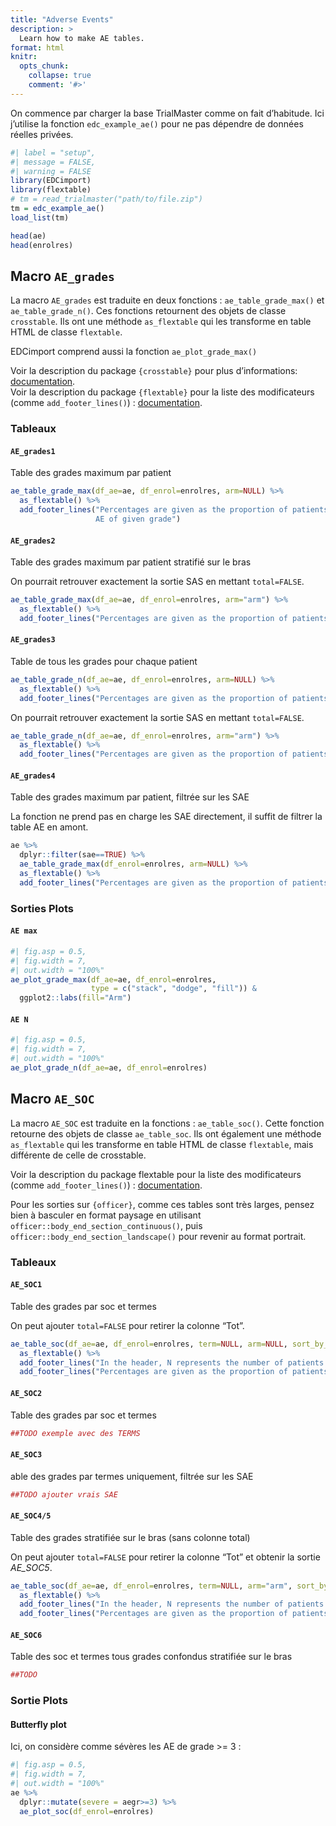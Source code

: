 ```yaml
---
title: "Adverse Events"
description: > 
  Learn how to make AE tables.
format: html
knitr:
  opts_chunk: 
    collapse: true
    comment: '#>'
---
```


<script src="https://cdn.jsdelivr.net/npm/@xiee/utils/js/tabsets.min.js" defer data-external="1"></script>
<link rel="stylesheet" href="https://cdn.jsdelivr.net/npm/@xiee/utils/css/tabsets.min.css">

On commence par charger la base TrialMaster comme on fait d'habitude. 
Ici j'utilise la fonction `edc_example_ae()` pour ne pas dépendre de données réelles privées.

```r
#| label = "setup",
#| message = FALSE,
#| warning = FALSE
library(EDCimport)
library(flextable)
# tm = read_trialmaster("path/to/file.zip")
tm = edc_example_ae()
load_list(tm)

head(ae)
head(enrolres)
```

## Macro `AE_grades`

La macro `AE_grades` est traduite en deux fonctions : `ae_table_grade_max()` et `ae_table_grade_n()`. Ces fonctions retournent des objets de classe `crosstable`. 
Ils ont une méthode `as_flextable` qui les transforme en table HTML de classe `flextable`. 

EDCimport comprend aussi la fonction `ae_plot_grade_max()`

Voir la description du package `{crosstable}` pour plus d'informations: [documentation](https://danchaltiel.github.io/crosstable/reference/as_flextable.html). <br>
Voir la description du package `{flextable}` pour la liste des modificateurs (comme `add_footer_lines()`) : [documentation](https://davidgohel.github.io/flextable/reference/index.html).

### Tableaux

::: {.panel-tabset}

#### `AE_grades1`

Table des grades maximum par patient

```r
ae_table_grade_max(df_ae=ae, df_enrol=enrolres, arm=NULL) %>% 
  as_flextable() %>% 
  add_footer_lines("Percentages are given as the proportion of patients presenting at most one 
                   AE of given grade")
```

#### `AE_grades2`

Table des grades maximum par patient stratifié sur le bras

On pourrait retrouver exactement la sortie SAS en mettant `total=FALSE`.

```r
ae_table_grade_max(df_ae=ae, df_enrol=enrolres, arm="arm") %>% 
  as_flextable() %>% 
  add_footer_lines("Percentages are given as the proportion of patients presenting at most one AE of given grade")
```

#### `AE_grades3`

Table de tous les grades pour chaque patient

```r
ae_table_grade_n(df_ae=ae, df_enrol=enrolres, arm=NULL) %>% 
  as_flextable() %>% 
  add_footer_lines("Percentages are given as the proportion of patients presenting at least one AE of given grade")
```

On pourrait retrouver exactement la sortie SAS en mettant `total=FALSE`.

```r
ae_table_grade_n(df_ae=ae, df_enrol=enrolres, arm="arm") %>% 
  as_flextable() %>% 
  add_footer_lines("Percentages are given as the proportion of patients presenting at least one AE of given grade")
```


#### `AE_grades4`

Table des grades maximum par patient, filtrée sur les SAE

La fonction ne prend pas en charge les SAE directement, il suffit de filtrer la table AE en amont.

```r
ae %>% 
  dplyr::filter(sae==TRUE) %>% 
  ae_table_grade_max(df_enrol=enrolres, arm=NULL) %>% 
  as_flextable() %>% 
  add_footer_lines("Percentages are given as the proportion of patients presenting at most one SAE of given grade")
```

:::

### Sorties Plots

::: {.panel-tabset}

#### `AE max`

```r
#| fig.asp = 0.5,
#| fig.width = 7,
#| out.width = "100%"
ae_plot_grade_max(df_ae=ae, df_enrol=enrolres, 
                  type = c("stack", "dodge", "fill")) & 
  ggplot2::labs(fill="Arm")
```

#### `AE N`


```r
#| fig.asp = 0.5,
#| fig.width = 7,
#| out.width = "100%"
ae_plot_grade_n(df_ae=ae, df_enrol=enrolres)
```

:::

## Macro `AE_SOC` 


La macro `AE_SOC` est traduite en la fonctions : `ae_table_soc()`. Cette fonction retourne des objets de classe `ae_table_soc`. Ils ont également une méthode `as_flextable` qui les transforme en table HTML de classe `flextable`, mais différente de celle de crosstable. 

Voir la description du package flextable pour la liste des modificateurs (comme `add_footer_lines()`) : [documentation](https://davidgohel.github.io/flextable/reference/index.html).

Pour les sorties sur `{officer}`, comme ces tables sont très larges, pensez bien à basculer en format paysage en utilisant `officer::body_end_section_continuous()`, puis `officer::body_end_section_landscape()` pour revenir au format portrait.

### Tableaux

::: {.panel-tabset}

#### `AE_SOC1`

Table des grades par soc et termes

On peut ajouter `total=FALSE` pour retirer la colonne "Tot".

```r
ae_table_soc(df_ae=ae, df_enrol=enrolres, term=NULL, arm=NULL, sort_by_ae=FALSE) %>% 
  as_flextable() %>% 
  add_footer_lines("In the header, N represents the number of patients.") %>% 
  add_footer_lines("Percentages are given as the proportion of patients presenting at least one AE of given grade")
```

#### `AE_SOC2`

Table des grades par soc et termes

```r
##TODO exemple avec des TERMS
``` 

#### `AE_SOC3`

able des grades par termes uniquement, filtrée sur les SAE

```r
##TODO ajouter vrais SAE
```

#### `AE_SOC4/5`

Table des grades stratifiée sur le bras (sans colonne total)

On peut ajouter `total=FALSE` pour retirer la colonne "Tot" et obtenir la sortie *AE_SOC5*.

```r
ae_table_soc(df_ae=ae, df_enrol=enrolres, term=NULL, arm="arm", sort_by_ae=FALSE) %>% 
  as_flextable() %>% 
  add_footer_lines("In the header, N represents the number of patients.") %>% 
  add_footer_lines("Percentages are given as the proportion of patients presenting at least one AE of given grade")
```

#### `AE_SOC6`

Table des soc et termes tous grades confondus stratifiée sur le bras

```r
##TODO
```

:::

### Sortie Plots

::: {.panel-tabset}

#### Butterfly plot
Ici, on considère comme sévères les AE de grade >= 3 :

```r
#| fig.asp = 0.5,
#| fig.width = 7,
#| out.width = "100%"
ae %>% 
  dplyr::mutate(severe = aegr>=3) %>% 
  ae_plot_soc(df_enrol=enrolres)
```

:::